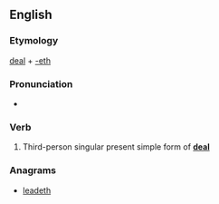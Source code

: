 ==English==

===Etymology===
[[deal]] + [[-eth]]

===Pronunciation===
* {{a|UK}} {{IPA|/ˈdiːləθ/|lang=en}}

===Verb===
{{head|en|verb form}}

# {{label|en|archaic}} Third-person singular present simple form of '''[[deal]]'''

===Anagrams===
* [[leadeth#English|leadeth]]